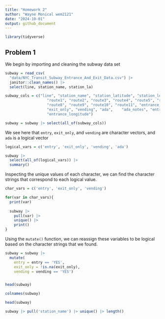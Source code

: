 ```yaml
---
title: "Homework 2"
author: "Wayne Monical wem2121"
date: "2024-10-01"
output: github_document
---
```



```r
library(tidyverse)
```




## Problem 1

We begin by importing and cleaning the subway data set

```r
subway = read_csv(
  "data/NYC_Transit_Subway_Entrance_And_Exit_Data.csv") |> 
  janitor::clean_names() |> 
  select(line, station_name, station_la)
```


```r
subway_cols = c("line", "station_name", "station_latitude", "station_longitude",
                   "route1", "route2", "route3", "route4", "route5", "route6", "route7", 
                   "route8", "route9", "route10", "route11", "entrance_type", "entry",
                   "exit_only", "vending", "ada",    "ada_notes", "entrance_latitude",
                   "entrance_longitude")

subway = subway |> select(all_of(subway_cols))
```

We see here that `entry`, `exit_only`, and `vending` are character vectors, and `ada` is a logical vector
```r
logical_vars = c('entry', 'exit_only', 'vending', 'ada')

subway |> 
  select(all_of(logical_vars)) |> 
  summary()
```

Inspecting the unique values of each character, we can find the character strings that correspond to each logical value.
```r
char_vars = c('entry', 'exit_only', 'vending')

for(var in char_vars){
  print(var)
  
  subway |> 
    pull(var) |> 
    unique() |> 
    print()
}
```

Using the `mutate()` function, we can reassign these variables to be logical based on the character strings that we found.
```r
subway = subway |> 
  mutate(
    entry = entry == 'YES',
    exit_only = !is.na(exit_only),
    vending = vending == 'YES')
```


```r

```


```r
head(subway)
```


```r
colnames(subway)
```


```r
head(subway)
```


```r
subway |> pull('station_name') |> unique() |> length()
```


```r

```

